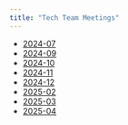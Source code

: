 ```yaml
---
title: "Tech Team Meetings"
---
```


-   [2024-07](slides/tech_team/tech_team-202407.qmd)
-   [2024-09](slides/tech_team/tech_team-202409.qmd)
-   [2024-10](slides/tech_team/tech_team-202410.qmd)
-   [2024-11](slides/tech_team/tech_team-202411.qmd)
-   [2024-12](slides/tech_team/tech_team-202412.qmd)
-   [2025-02](slides/tech_team/tech_team-202502.qmd)
-   [2025-03](slides/tech_team/tech_team-202503.qmd)
-   [2025-04](slides/tech_team/tech_team-202504.qmd)
